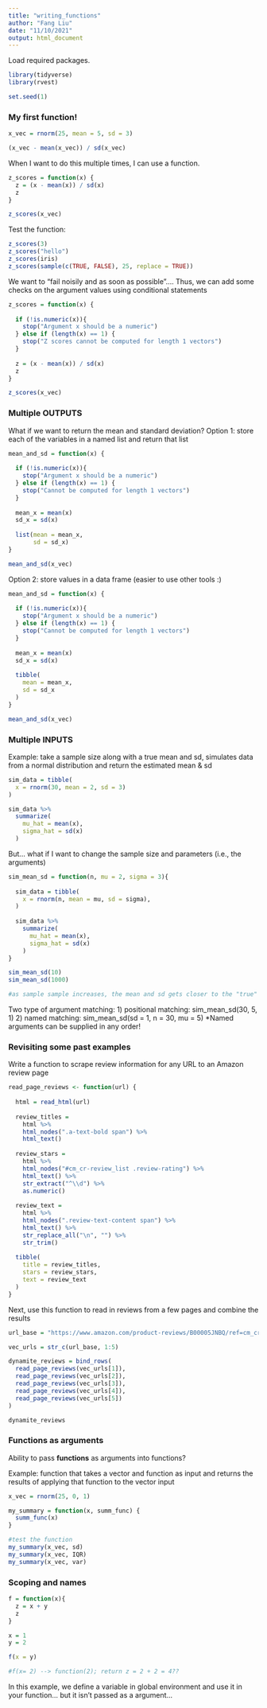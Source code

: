 ```yaml
---
title: "writing_functions"
author: "Fang Liu"
date: "11/10/2021"
output: html_document
---
```


Load required packages. 
```r
library(tidyverse)
library(rvest)

set.seed(1)
```

### My first function!
```r
x_vec = rnorm(25, mean = 5, sd = 3)

(x_vec - mean(x_vec)) / sd(x_vec)
```

When I want to do this multiple times, I can use a function. 
```r
z_scores = function(x) {
  z = (x - mean(x)) / sd(x)
  z
}

z_scores(x_vec)
```

Test the function:
```r
z_scores(3)
z_scores("hello")
z_scores(iris)
z_scores(sample(c(TRUE, FALSE), 25, replace = TRUE))
```

We want to "fail noisily and as soon as possible".... Thus, we can add some checks on the argument values using conditional statements
```r
z_scores = function(x) {
  
  if (!is.numeric(x)){
    stop("Argument x should be a numeric")
  } else if (length(x) == 1) {
    stop("Z scores cannot be computed for length 1 vectors")
  }
  
  z = (x - mean(x)) / sd(x)
  z
}

z_scores(x_vec)
```


### Multiple OUTPUTS 

What if we want to return the mean and standard deviation?
Option 1: store each of the variables in a named list and return that list
```r
mean_and_sd = function(x) {
  
  if (!is.numeric(x)){
    stop("Argument x should be a numeric")
  } else if (length(x) == 1) {
    stop("Cannot be computed for length 1 vectors")
  }
  
  mean_x = mean(x)
  sd_x = sd(x)
  
  list(mean = mean_x, 
       sd = sd_x)
}

mean_and_sd(x_vec)
```

Option 2: store values in a data frame (easier to use other tools :) 
```r
mean_and_sd = function(x) {
  
  if (!is.numeric(x)){
    stop("Argument x should be a numeric")
  } else if (length(x) == 1) {
    stop("Cannot be computed for length 1 vectors")
  }
  
  mean_x = mean(x)
  sd_x = sd(x)
  
  tibble(
    mean = mean_x,
    sd = sd_x
  )
}

mean_and_sd(x_vec)
```

### Multiple INPUTS 

Example: take a sample size along with a true mean and sd, simulates data from a normal distribution and return the estimated mean & sd
```r
sim_data = tibble(
  x = rnorm(30, mean = 2, sd = 3)
)

sim_data %>% 
  summarize(
    mu_hat = mean(x),
    sigma_hat = sd(x)
  )
```

But... what if I want to change the sample size and parameters (i.e., the arguments)
```r
sim_mean_sd = function(n, mu = 2, sigma = 3){
  
  sim_data = tibble(
    x = rnorm(n, mean = mu, sd = sigma),
  )
  
  sim_data %>% 
    summarize(
      mu_hat = mean(x),
      sigma_hat = sd(x)
    )
}

sim_mean_sd(10)
sim_mean_sd(1000)

#as sample sample increases, the mean and sd gets closer to the "true" value
```

Two type of argument matching: 
1) positional matching: sim_mean_sd(30, 5, 1)
2) named matching: sim_mean_sd(sd = 1, n = 30, mu = 5) 
*Named arguments can be supplied in any order!

### Revisiting some past examples  
Write a function to scrape review information for any URL to an Amazon review page
```r
read_page_reviews <- function(url) {
  
  html = read_html(url)
  
  review_titles = 
    html %>%
    html_nodes(".a-text-bold span") %>%
    html_text()
  
  review_stars = 
    html %>%
    html_nodes("#cm_cr-review_list .review-rating") %>%
    html_text() %>%
    str_extract("^\\d") %>%
    as.numeric()
  
  review_text = 
    html %>%
    html_nodes(".review-text-content span") %>%
    html_text() %>% 
    str_replace_all("\n", "") %>% 
    str_trim()
  
  tibble(
    title = review_titles,
    stars = review_stars,
    text = review_text
  )
}
```

Next, use this function to read in reviews from a few pages and combine the results 
```r
url_base = "https://www.amazon.com/product-reviews/B00005JNBQ/ref=cm_cr_arp_d_viewopt_rvwer?ie=UTF8&reviewerType=avp_only_reviews&sortBy=recent&pageNumber="

vec_urls = str_c(url_base, 1:5)

dynamite_reviews = bind_rows(
  read_page_reviews(vec_urls[1]),
  read_page_reviews(vec_urls[2]),
  read_page_reviews(vec_urls[3]),
  read_page_reviews(vec_urls[4]),
  read_page_reviews(vec_urls[5])
)

dynamite_reviews
```

### Functions as arguments  
Ability to pass **functions** as arguments into functions?  

Example: function that takes a vector and function as input and returns the results of applying that function to the vector input
```r
x_vec = rnorm(25, 0, 1)

my_summary = function(x, summ_func) {
  summ_func(x)
}

#test the function
my_summary(x_vec, sd)
my_summary(x_vec, IQR)
my_summary(x_vec, var)
```

### Scoping and names  
```r
f = function(x){
  z = x + y
  z
}

x = 1
y = 2

f(x = y)

#f(x= 2) --> function(2); return z = 2 + 2 = 4??
```

In this example, we define a variable in global environment and use it in your function... but it isn't passed as a argument... 




